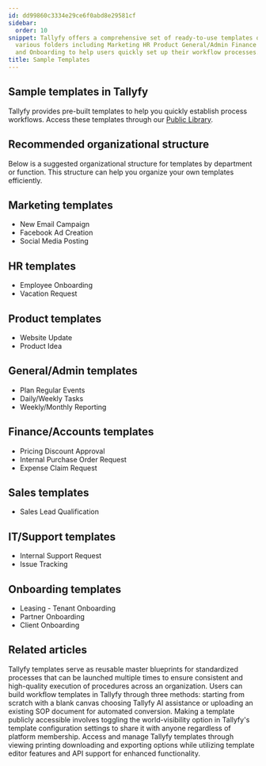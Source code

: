 ```yaml
---
id: dd99860c3334e29ce6f0abd8e29581cf
sidebar:
  order: 10
snippet: Tallyfy offers a comprehensive set of ready-to-use templates organized in
  various folders including Marketing HR Product General/Admin Finance Sales IT/Support
  and Onboarding to help users quickly set up their workflow processes.
title: Sample Templates
---
```


## Sample templates in Tallyfy

Tallyfy provides pre-built templates to help you quickly establish process workflows. Access these templates through our [Public Library](https://go.tallyfy.com/public/library).

## Recommended organizational structure

Below is a suggested organizational structure for templates by department or function. This structure can help you organize your own templates efficiently.

## Marketing templates

* New Email Campaign
* Facebook Ad Creation
* Social Media Posting

## HR templates

* Employee Onboarding
* Vacation Request

## Product templates

* Website Update
* Product Idea

## General/Admin templates

* Plan Regular Events
* Daily/Weekly Tasks
* Weekly/Monthly Reporting

## Finance/Accounts templates

* Pricing Discount Approval
* Internal Purchase Order Request
* Expense Claim Request

## Sales templates

* Sales Lead Qualification

## IT/Support templates

* Internal Support Request
* Issue Tracking

## Onboarding templates

* Leasing - Tenant Onboarding
* Partner Onboarding
* Client Onboarding


## Related articles
<CardGrid>
<LinkTitleCard header="<b>Documenting > Templates</b>" href="/products/pro/documenting/templates/" > Tallyfy templates serve as reusable master blueprints for standardized processes that can be launched multiple times to ensure consistent and high-quality execution of procedures across an organization. </LinkTitleCard>
<LinkTitleCard header="<b>Templates > Create a template</b>" href="/products/pro/documenting/templates/create-template/" > Users can build workflow templates in Tallyfy through three methods: starting from scratch with a blank canvas choosing Tallyfy AI assistance or uploading an existing SOP document for automated conversion. </LinkTitleCard>
<LinkTitleCard header="<b>Templates > Publish a template</b>" href="/products/pro/documenting/templates/how-to-make-my-tallyfy-template-public/" > Making a template publicly accessible involves toggling the world-visibility option in Tallyfy's template configuration settings to share it with anyone regardless of platform membership. </LinkTitleCard>
<LinkTitleCard header="<b>Templates > Print, Download, and Export Tallyfy Templates</b>" href="/products/pro/documenting/templates/print-download-export-templates/" > Access and manage Tallyfy templates through viewing printing downloading and exporting options while utilizing template editor features and API support for enhanced functionality. </LinkTitleCard>
</CardGrid>